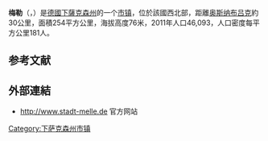 {{noteTA|G1=德国地名|G2=Landkreis|G3=单位}}
{{Infobox Germany municipality
|district = [[奥斯纳布吕克县|奥斯纳布吕克县]]
}}
'''梅勒'''（{{lang-de|Melle}}，{{IPA-de|ˈmɛlə|-|De-Melle.ogg}}）是[[德國|德國]][[下萨克森|下薩克森州]]的一个[[市镇_(法国)|市镇]]，位於該國西北部，距離[[奥斯纳布吕克|奥斯纳布吕克]]約30公里，面積254平方公里，海拔高度76米，2011年人口46,093，人口密度每平方公里181人。

== 参考文献 ==
{{Reflist}}

==外部連結==
*http://www.stadt-melle.de {{Wayback|url=http://www.stadt-melle.de/ |date=20140131054000 }} 官方网站

{{Authority control}}
{{Germany-geo-stub}}
[[Category:下萨克森州市镇|Category:下萨克森州市镇]]